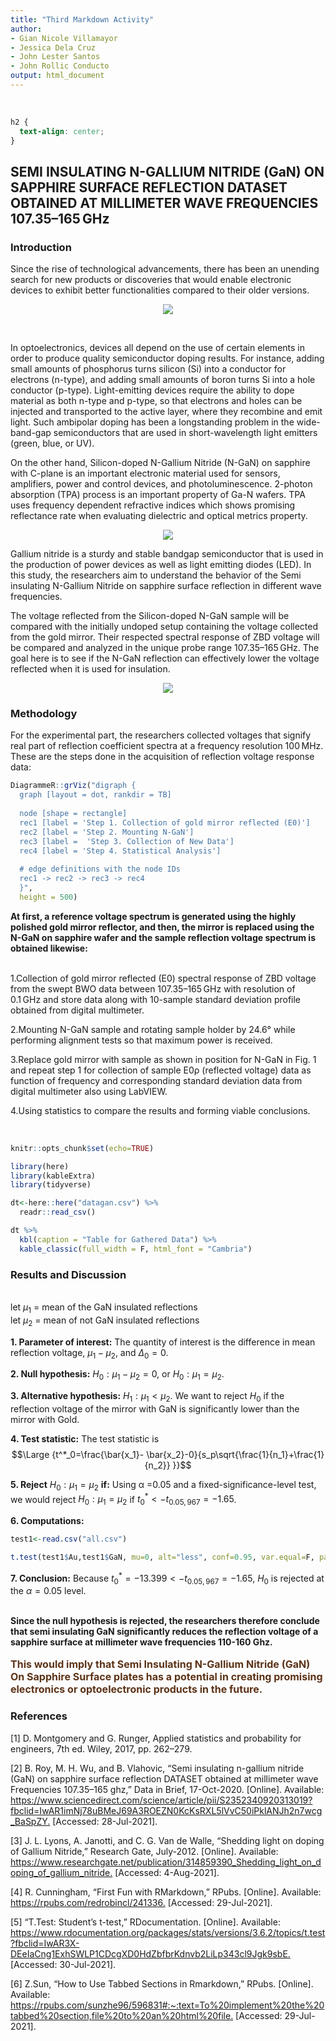 ```yaml
---
title: "Third Markdown Activity"
author: 
- Gian Nicole Villamayor
- Jessica Dela Cruz
- John Lester Santos
- John Rollic Conducto
output: html_document
---
```

<br>

```css
h2 {
  text-align: center;
}
```


## SEMI INSULATING N-GALLIUM NITRIDE (GaN) ON SAPPHIRE SURFACE REFLECTION DATASET OBTAINED AT MILLIMETER WAVE FREQUENCIES 107.35–165 GHz {.tabset}


### **Introduction**


<p>
Since the rise of technological advancements, there has been an unending search for new products or discoveries that would enable electronic devices to exhibit better functionalities compared to their older versions.

<center> ![](images\Optoelectronics.png) </center>
<br>

In optoelectronics, devices all depend on the use of certain elements in order to produce quality semiconductor doping results. For instance, adding small amounts of phosphorus turns silicon (Si) into a conductor for electrons (n-type), and adding small amounts of boron turns Si into a hole conductor (p-type). Light-emitting devices require the ability to dope material as both n-type and p-type, so that electrons and holes can be injected and transported to the active layer, where they recombine and emit light. Such ambipolar doping has been a longstanding problem in the wide-band-gap semiconductors that are used in short-wavelength light emitters (green, blue, or UV). 

On the other hand, Silicon-doped N-Gallium Nitride (N-GaN) on sapphire with C-plane is an important electronic material used for sensors, amplifiers, power and control devices, and photoluminescence. 2-photon absorption (TPA) process is an important property of Ga-N wafers. TPA uses frequency dependent refractive indices which shows promising reflectance rate when evaluating dielectric and optical metrics property.

<center> ![](images\second.jpeg) </center>

Gallium nitride is a sturdy and stable bandgap semiconductor that is used in the production of power devices as well as light emitting diodes (LED). In this study, the researchers aim to understand the behavior of the Semi insulating N-Gallium Nitride on sapphire surface reflection in different wave frequencies. 

The voltage reflected from the Silicon-doped N-GaN sample will be compared with the initially undoped setup containing the voltage collected from the gold mirror. Their respected spectral response of ZBD voltage will be compared and analyzed  in the unique probe range 107.35–165 GHz. The goal here is to see if the N-GaN reflection can effectively lower the voltage reflected when it is used for insulation.


<center> ![](images\third.png) </center>



### **Methodology**

For the experimental part, the researchers collected voltages that signify real part of reflection coefficient spectra at a frequency resolution 100 MHz. These are the steps done in the acquisition of reflection voltage response data:


```r
DiagrammeR::grViz("digraph {
  graph [layout = dot, rankdir = TB]
  
  node [shape = rectangle]        
  rec1 [label = 'Step 1. Collection of gold mirror reflected (E0)']
  rec2 [label = 'Step 2. Mounting N-GaN']
  rec3 [label =  'Step 3. Collection of New Data']
  rec4 [label = 'Step 4. Statistical Analysis']
  
  # edge definitions with the node IDs
  rec1 -> rec2 -> rec3 -> rec4
  }",
  height = 500)
```

**At first, a reference voltage spectrum is generated using the highly polished gold mirror reflector, and then, the mirror is replaced using the N-GaN on sapphire wafer and the sample reflection voltage spectrum is obtained likewise:**
<br>
<br>

1.Collection of gold mirror reflected (E0) spectral response of ZBD voltage from the swept BWO data between 107.35–165 GHz with resolution of 0.1 GHz and store data along with 10-sample standard deviation profile obtained from digital multimeter.

2.Mounting N-GaN sample and rotating sample holder by 24.6° while performing alignment tests so that maximum power is received.

3.Replace gold mirror with sample as shown in position for N-GaN in Fig. 1 and repeat step 1 for collection of sample E0ρ (reflected voltage) data as function of frequency and corresponding standard deviation data from digital multimeter also using LabVIEW.

4.Using statistics to compare the results and forming viable conclusions.

</p>
<br>

```r
knitr::opts_chunk$set(echo=TRUE)

library(here)
library(kableExtra)
library(tidyverse)

dt<-here::here("datagan.csv") %>%
  readr::read_csv()
```

```r
dt %>%
  kbl(caption = "Table for Gathered Data") %>%
  kable_classic(full_width = F, html_font = "Cambria")
```


### **Results and Discussion**

<br>
let $μ_1$ = mean of the GaN insulated reflections
<br>
let $μ_2$ = mean of not GaN insulated reflections
<p> **1. Parameter of interest:** The quantity of interest is the
difference in mean reflection voltage, $μ_1 − μ_2$, and $Δ_0 = 0$.


<p> **2. Null hypothesis:** $H_0: μ_1 − μ_2 = 0,$ or $H_0: μ_1 = μ_2.$
<p> **3. Alternative hypothesis:** $H_1: μ_1 < μ_2$. We want to reject $H_0$ if the reflection voltage of the mirror with GaN is significantly lower than the mirror with Gold.
<p> **4. Test statistic:** The test statistic is
$$\Large {t^*_0=\frac{\bar{x_1}- \bar{x_2}-0}{s_p\sqrt{\frac{1}{n_1}+\frac{1}{n_2}} }}$$
<p> **5. Reject** $H_0:μ_1 = μ_2$ **if:** Using α =0.05 and a fixed-significance-level
test, we would reject $H_0:μ_1 = μ_2$ if $t^*_0 < -t_{0.05,967} = -1.65$.
<p> **6. Computations:**
```r
test1<-read.csv("all.csv")
```
```r
t.test(test1$Au,test1$GaN, mu=0, alt="less", conf=0.95, var.equal=F, paired=F)
```
<p> **7. Conclusion:** Because $t^*_0 = -13.399<-t_{0.05,967} = -1.65$, $H_0$ is rejected at the $α = 0.05$ level.
<div class="ans"><p> 
<br>
**Since the null hypothesis is rejected, the researchers therefore conclude that semi insulating GaN significantly reduces the reflection voltage of a sapphire surface at millimeter wave frequencies 110-160 Ghz. 
<br>
<br>
<font size=3px><font color=#5C3317>
This would imply that Semi Insulating N-Gallium Nitride (GaN) On Sapphire Surface plates has a potential in creating promising electronics or optoelectronic products in the future.**
</font></font>









### **References**


[1] D. Montgomery and G. Runger, Applied statistics and probability for engineers, 7th ed. Wiley, 2017, pp. 262–279.
<br>

[2] B. Roy, M. H. Wu, and B. Vlahovic, “Semi insulating n-gallium nitride (GaN) on sapphire surface reflection DATASET obtained at millimeter wave Frequencies 107.35–165 ghz,” Data in Brief, 17-Oct-2020. [Online]. Available: <https://www.sciencedirect.com/science/article/pii/S2352340920313019?fbclid=IwAR1imNj78uBMeJ69A3ROEZN0KcKsRXL5lVvC50iPklANJh2n7wcg_BaSpZY.> [Accessed: 28-Jul-2021]. 
<br>

[3] J. L. Lyons, A. Janotti, and C. G. Van de Walle, “Shedding light on doping of Gallium Nitride,” Research Gate, July-2012. [Online]. Available: <https://www.researchgate.net/publication/314859390_Shedding_light_on_doping_of_gallium_nitride.> [Accessed: 4-Aug-2021]. 
<br>


[4] R. Cunningham, “First Fun with RMarkdown,” RPubs. [Online]. Available: <https://rpubs.com/redrobincl/241336.> [Accessed: 29-Jul-2021]. 
<br>

[5] “T.Test: Student's t-test,” RDocumentation. [Online]. Available: <https://www.rdocumentation.org/packages/stats/versions/3.6.2/topics/t.test?fbclid=IwAR3X-DEeIaCng1ExhSWLP1CDcgXD0HdZbfbrKdnvb2LiLp343cl9Jgk9sbE.> [Accessed: 30-Jul-2021]. 
<br>

[6] Z.Sun, “How to Use Tabbed Sections in Rmarkdown,” RPubs. [Online]. Available: <https://rpubs.com/sunzhe96/596831#:~:text=To%20implement%20the%20tabbed%20section,file%20to%20an%20html%20file.> [Accessed: 29-Jul-2021].
<br>

<br>
<br>
